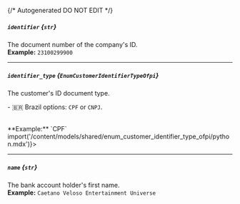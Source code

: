 {/* Autogenerated DO NOT EDIT  */}

##### `identifier` *{`str`}*
The document number of the company's ID.
<br/>
**Example:** `23100299900`

---
##### `identifier_type` *{`EnumCustomerIdentifierTypeOfpi`}*
The customer's ID document type.

\- 🇧🇷 Brazil options: `CPF` or `CNPJ`.

<br/>
**Example:** `CPF`
<Collapsible content={() => import('/content/models/shared/enum_customer_identifier_type_ofpi/python.mdx')}>
</Collapsible>

---
##### `name` *{`str`}*
The bank account holder's first name.
<br/>
**Example:** `Caetano Veloso Entertainment Universe`


